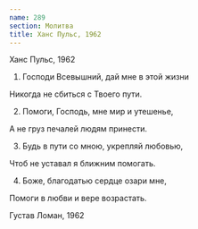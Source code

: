 ```yaml
---
name: 289
section: Молитва
title: Ханс Пульс, 1962
---
```

Ханс Пульс, 1962


1. Господи Всевышний, дай мне в этой жизни

Никогда не сбиться с Твоего пути.


2. Помоги, Господь, мне мир и утешенье,

А не груз печалей людям принести.


3. Будь в пути со мною, укрепляй любовью,

Чтоб не уставал я ближним помогать.


4. Боже, благодатью сердце озари мне,

Помоги в любви и вере возрастать.


Густав Ломан, 1962